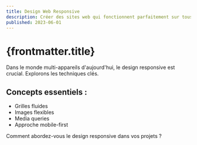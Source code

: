 ```yaml
---
title: Design Web Responsive
description: Créer des sites web qui fonctionnent parfaitement sur tous les appareils.
published: 2023-06-01
---
```


# {frontmatter.title}

Dans le monde multi-appareils d'aujourd'hui, le design responsive est crucial. Explorons les techniques clés.

## Concepts essentiels :

- Grilles fluides
- Images flexibles
- Media queries
- Approche mobile-first

Comment abordez-vous le design responsive dans vos projets ?